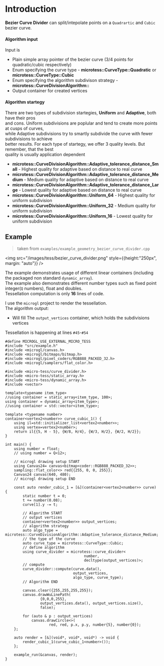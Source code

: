 # Introduction
**Bezier Curve Divider** can split/intepolate points on a `Quadrartic` and `Cubic` bezier curve.

#### Algorithm input
Input is
- Plain simple array pointer of the bezier curve (3/4 points for quadratic/cubic respectively)
- Enum specifying the curve type - **microtess::CurveType::Quadratic** or **microtess::CurveType::Cubic**
- Enum specifying the algorithm subdivison strategy - **microtess::CurveDivisionAlgorithm::**
- Output container for created vertices

#### Algorithm startegy
There are two types of subdivision startegies, **Uniform** and **Adaptive**, both have their pros  
and cons. Uniform subdivisions are poplular and tend to create more points at cusps of curves,  
while Adaptive subdivisions try to smartly subdivide the curve with fewer subdivisions to achieve  
better results. For each type of startegy, we offer 3 quality levels. But remember, that the best  
quality is usually application dependent
- **microtess::CurveDivisionAlgorithm::Adaptive_tolerance_distance_Small** - Highest quality for adaptive based on distance to real curve
- **microtess::CurveDivisionAlgorithm::Adaptive_tolerance_distance_Medium** - Medium quality for adaptive based on distance to real curve
- **microtess::CurveDivisionAlgorithm::Adaptive_tolerance_distance_Large** - Lowest quality for adaptive based on distance to real curve
- **microtess::CurveDivisionAlgorithm::Uniform_64** - Highest quality for uniform subdivision
- **microtess::CurveDivisionAlgorithm::Uniform_32** - Medium quality for uniform subdivision
- **microtess::CurveDivisionAlgorithm::Uniform_16** - Lowest quality for uniform subdivision

## Example

> taken from `examples/example_geometry_bezier_curve_divider.cpp`

<img src="/images/tess/bezier_curve_divider.png" style={{height:"250px", margin: "auto"}} />

The example demonstrates usage of different linear containers (including the packaged non standard `dynamic_array`).  
The example also demonstrates different number types such as fixed point integer(`Q` numbers), float and doubles.  
Tessellation computation is only **16** lines of code.  
  
I use the `microgl` project to render the tessellation.  
The algorithm output:
- Will fill The `output_vertices` container, which holds the subdivisions vertices

Tessellation is happening at lines `#45`-`#54`
```lang=cpp&lines=45-54
#define MICROGL_USE_EXTERNAL_MICRO_TESS
#include "src/example.h"
#include <microgl/canvas.h>
#include <microgl/bitmaps/bitmap.h>
#include <microgl/pixel_coders/RGB888_PACKED_32.h>
#include <microgl/samplers/flat_color.h>

#include <micro-tess/curve_divider.h>
#include <micro-tess/static_array.h>
#include <micro-tess/dynamic_array.h>
#include <vector>

template<typename item_type>
//using container = static_array<item_type, 100>;
using container = dynamic_array<item_type>;
//using container = std::vector<item_type>;

template <typename number>
container<vertex2<number>> curve_cubic_1() {
    using il=std::initializer_list<vertex2<number>>;
    using vertex=vertex2<number>;
    return il{{5, H - 5}, {W/8, H/4}, {W/3, H/2}, {W/2, H/2}};
}

int main() {
    using number = float;
    // using number = Q<12>;

    // microgl drawing setup START
    using Canvas24= canvas<bitmap<coder::RGB888_PACKED_32>>;
    sampling::flat_color<> red{{255, 0, 0, 255}};
    Canvas24 canvas(640, 480);
    // microgl drawing setup END

    const auto render_cubic_1 = [&](container<vertex2<number>> curve) {
        static number t = 0;
        t += number(0.08);
        curve[1].y -= t;
        
        // Algorithm START
        // output vertices
        container<vertex2<number>> output_vertices;
        // algorithm strategy
        auto algo_type = microtess::CurveDivisionAlgorithm::Adaptive_tolerance_distance_Medium;
        // the type of the curve
        auto curve_type = microtess::CurveType::Cubic;
        // define algorithm
        using curve_divider = microtess::curve_divider<
                                    number, 
                                    decltype(output_vertices)>;
        // compute
        curve_divider::compute(curve.data(), 
                               output_vertices, 
                               algo_type, curve_type);
        // Algorithm END

        canvas.clear({255,255,255,255});
        canvas.drawWuLinePath(
                {0,0,0,255},
                output_vertices.data(), output_vertices.size(),
                false);

        for (auto & p : output_vertices)
            canvas.drawCircle<>(
                    red, red, p.x, p.y, number{5}, number{0});
    };

    auto render = [&](void*, void*, void*) -> void {
        render_cubic_1(curve_cubic_1<number>());
    };

    example_run(&canvas, render);
}
```
